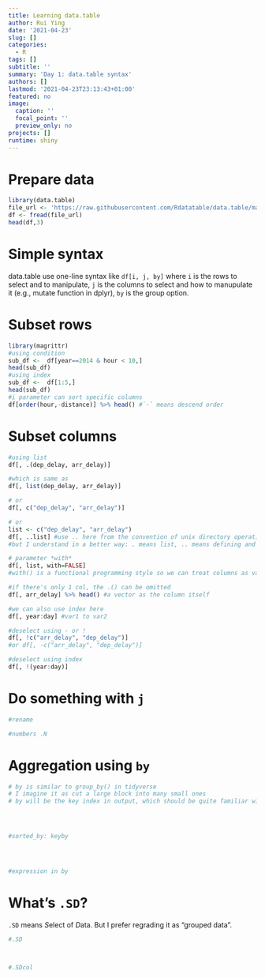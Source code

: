 ```yaml
---
title: Learning data.table
author: Rui Ying
date: '2021-04-23'
slug: []
categories:
  - R
tags: []
subtitle: ''
summary: 'Day 1: data.table syntax'
authors: []
lastmod: '2021-04-23T23:13:43+01:00'
featured: no
image:
  caption: ''
  focal_point: ''
  preview_only: no
projects: []
runtime: shiny
---
```

# Prepare data
```r
library(data.table)
file_url <- 'https://raw.githubusercontent.com/Rdatatable/data.table/master/vignettes/flights14.csv'
df <- fread(file_url)
head(df,3)
```
# Simple syntax

data.table use one-line syntax like `df[i, j, by]` where `i` is the rows to select and to manipulate, `j` is the columns to select and how to manupulate it (e.g., mutate function in dplyr), `by` is the group option.

# Subset rows
```r
library(magrittr)
#using condition
sub_df <-  df[year==2014 & hour < 10,]
head(sub_df)
#using index
sub_df <-  df[1:5,]
head(sub_df)
#i parameter can sort specific columns
df[order(hour,-distance)] %>% head() #`-` means descend order
```
# Subset columns
```r
#using list
df[, .(dep_delay, arr_delay)]

#which is same as
df[, list(dep_delay, arr_delay)]

# or 
df[, c("dep_delay", "arr_delay")]

# or 
list <- c("dep_delay", "arr_delay")
df[, ..list] #use .. here from the convention of unix directory operation
#but I understand in a better way: . means list, .. means defining and call this (two steps)

# parameter *with*
df[, list, with=FALSE]
#with() is a functional programming style so we can treat columns as variable. with=FALSE means restoring to data.frame manipulation. with=TRUE is default

#if there's only 1 col, the .() can be omitted
df[, arr_delay] %>% head() #a vector as the column itself

#we can also use index here
df[, year:day] #var1 to var2

#deselect using - or !
df[, !c("arr_delay", "dep_delay")]
#or df[, -c("arr_delay", "dep_delay")]

#deselect using index
df[, !(year:day)]
```

# Do something with `j`
```r
#rename

#numbers .N

```
# Aggregation using `by`
```r
# by is similar to group_by() in tidyverse
# I imagine it as cut a large block into many small ones
# by will be the key index in output, which should be quite familiar with pandas user




#sorted_by: keyby




#expression in by
```



# What's `.SD`?

`.SD` means *S*elect of *D*ata. But I prefer regrading it as "grouped data".

```r
#.SD



#.SDcol

```
